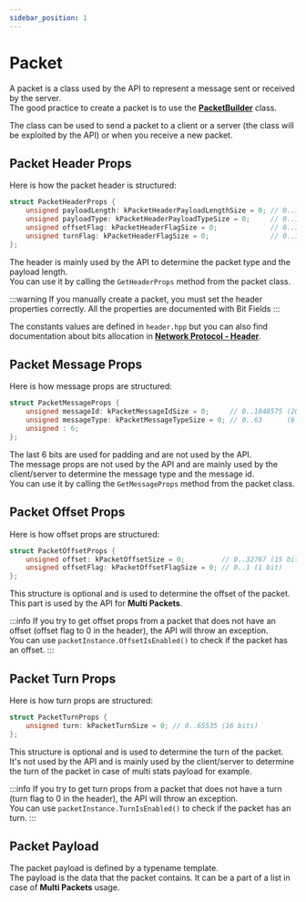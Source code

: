 ```yaml
---
sidebar_position: 1
---
```


# Packet

A packet is a class used by the API to represent a message sent or received by the server.\
The good practice to create a packet is to use the **[PacketBuilder](packet-builder)** class.

The class can be used to send a packet to a client or a server (the class will be exploited by the API) or when you receive a new packet.

## Packet Header Props

Here is how the packet header is structured:
```cpp title="tools/packet/props/header.hpp"
struct PacketHeaderProps {
    unsigned payloadLength: kPacketHeaderPayloadLengthSize = 0; // 0..1023  (10 bits)
    unsigned payloadType: kPacketHeaderPayloadTypeSize = 0;     // 0..15    (4 bits)
    unsigned offsetFlag: kPacketHeaderFlagSize = 0;             // 0..1     (1 bit)
    unsigned turnFlag: kPacketHeaderFlagSize = 0;               // 0..1     (1 bit)
};
```
The header is mainly used by the API to determine the packet type and the payload length.\
You can use it by calling the `GetHeaderProps` method from the packet class.

:::warning
If you manually create a packet, you must set the header properties correctly.
All the properties are documented with Bit Fields
:::

The constants values are defined in `header.hpp` but you can also find documentation about bits allocation in **[Network Protocol - Header](/docs/dev/networking/network-protocol#header)**.


## Packet Message Props

Here is how message props are structured:
```cpp title="tools/packet/props/message.hpp"
struct PacketMessageProps {
    unsigned messageId: kPacketMessageIdSize = 0;     // 0..1048575 (20 bits)
    unsigned messageType: kPacketMessageTypeSize = 0; // 0..63      (6 bits)
    unsigned : 6;
};
```

The last 6 bits are used for padding and are not used by the API.\
The message props are not used by the API and are mainly used by the client/server to determine the message type and the message id.\
You can use it by calling the `GetMessageProps` method from the packet class.

## Packet Offset Props

Here is how offset props are structured:
```cpp title="tools/packet/props/offset.hpp"
struct PacketOffsetProps {
    unsigned offset: kPacketOffsetSize = 0;         // 0..32767 (15 bits)
    unsigned offsetFlag: kPacketOffsetFlagSize = 0; // 0..1 (1 bit)
};
```

This structure is optional and is used to determine the offset of the packet.\
This part is used by the API for **Multi Packets**.

:::info
If you try to get offset props from a packet that does not have an offset (offset flag to 0 in the header), the API will throw an exception.\
You can use `packetInstance.OffsetIsEnabled()` to check if the packet has an offset.
:::

## Packet Turn Props

Here is how turn props are structured:
```cpp title="tools/packet/props/turn.hpp"
struct PacketTurnProps {
    unsigned turn: kPacketTurnSize = 0; // 0..65535 (16 bits)
};
```

This structure is optional and is used to determine the turn of the packet.\
It's not used by the API and is mainly used by the client/server to determine the turn of the packet in case of multi stats payload for example.

:::info
If you try to get turn props from a packet that does not have a turn (turn flag to 0 in the header), the API will throw an exception.\
You can use `packetInstance.TurnIsEnabled()` to check if the packet has an turn.
:::

## Packet Payload

The packet payload is defined by a typename template.\
The payload is the data that the packet contains. It can be a part of a list in case of **Multi Packets** usage.
